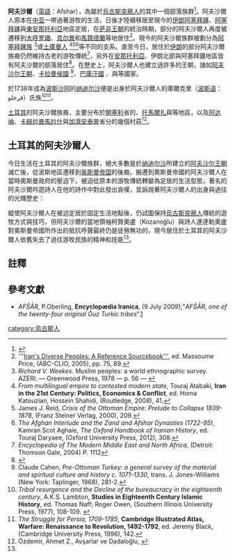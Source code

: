 {{Infobox ethnic group
|group    = 阿夫沙爾
|image= File:Avsar.svg
|caption      =阿夫沙爾人的[[塔木加|塔木加]]標誌|frame]]
|poptime   =
|popplace  = [[伊朗|伊朗]]，[[土耳其|土耳其]]，[[阿塞拜疆|阿塞拜疆]]
|languages = [[阿夫沙爾語|阿夫沙爾語]]，[[阿塞拜疆语|阿塞拜疆语]]，[[波斯语|波斯语]]，[[土耳其语|土耳其语]]
|rels      = [[伊斯兰教|伊斯兰教]]
|related   = [[阿塞拜疆族|阿塞拜疆族]]，[[突厥人|突厥人]]
}}

'''阿夫沙爾'''（[[英語|英語]]：Afshar），為屬於[[烏古斯人|烏古斯突厥人]]的其中一個部落族群<ref>{{cite web |first=P. |last=Oberling |author= |authorlink= |coauthors= |title=AFŠĀR |url=http://www.iranicaonline.org/articles/afsar |work= |publisher=Encyclopedia Iranica |location= |trans-title=|page= |pages= |doi= |date= |month= |year= |quote=AFŠĀR, one of the twenty-four original Ḡuz Turkic tribes |accessdate=9 July 2009}}</ref>。阿夫沙爾人原本在[[中亚|中亚]]一帶過著游牧的生活，日後才陸續移居至現今的[[伊朗阿塞拜疆|伊朗阿塞拜疆]]、[[阿塞拜疆|阿塞拜疆]]與[[東部安那托利亞地區|東安那托利亞]]地區定居，在[[萨非王朝|萨非王朝]]的統治時期，部分的阿夫沙爾人再度被遷移到[[大呼罗珊|大呼罗珊]]、[[克尔曼|克尔曼]]和[[馬贊德蘭省|馬贊德蘭]]等地居住<ref>'''[https://books.google.com/books?id=gzpdq679oJwC&pg=PA89 Iran's Diverse Peoples: A Reference Sourcebook'''],  ed. Massoume Price, (ABC-CLIO, 2005), pp. 75, 89.</ref>。現今的阿夫沙爾族群被劃分為[[阿塞拜疆族|阿塞拜疆族]] <ref>''Richard V. Weekes.'' Muslim peoples: a world ethnographic survey. AZERI. —  Greenwood Press, 1978 — p. 56 — {{ISBN|9780837198804}}</ref>或[[土庫曼人|土庫曼人]] <ref>''From multilingual empire to contested modern state'', Touraj Atabaki, '''Iran in the 21st Century: Politics, Economics & Conflict''', ed. Homa Katouzian, Hossein Shahidi, (Routledge, 2008), 41.</ref><ref>James J. Reid, ''Crisis of the Ottoman Empire: Prelude to Collapse 1839-1878'', (Franz Steiner Verlag, 2000), 209.</ref><ref>''The Afghan Interlude and the Zand and Afshar Dynasties (1722-95)'', Kamran Scot Aghaie, ''The Oxford Handbook of Iranian History'', ed. Touraj Daryaee, (Oxford University Press, 2012), 308.</ref>等不同的支系。直至今日，居住於[[伊朗|伊朗]]的部分阿夫沙爾族裔仍然維持古老的游牧傳統<ref>''Encyclopedia of The Modern Middle East and North Africa'', (Detroit: Thomson Gale, 2004) P. 1112</ref>，另外在[[安那托利亞|安那托利亞]]、伊朗北部與阿塞拜疆地區皆有阿夫沙爾的部落居住<ref>{{Cite web |url=http://www.baluch-rugs.com/History/People/Afshar_Anatolia.htm |title=存档副本 |access-date=2018-12-07 |archive-url=https://web.archive.org/web/20170912014238/http://www.baluch-rugs.com/History/People/Afshar_Anatolia.htm |archive-date=2017-09-12 |dead-url=yes }}</ref>。在歷史上，阿夫沙爾人也建立過許多的王朝，諸如[[阿夫沙尔王朝|阿夫沙尔王朝]]、[[卡拉曼侯國|卡拉曼侯國]] <ref>Claude Cahen, ''Pre-Ottoman Turkey: a general survey of the material and spiritual culture and history c. 1071-1330'', trans. J. Jones-Williams (New York: Taplinger, 1968), 281-2.</ref>、[[巴庫汗國|巴庫汗國]] 、{{link-en|贊詹汗國|Zanjan Khanate}}與{{link-en|烏爾米耶汗國|Urmia Khanate}}等國家。

於1736年成為[[波斯|波斯]][[沙阿|沙阿]]的[[纳迪尔沙|纳迪尔沙]]便是出身於阿夫沙爾人的庫爾克里（[[波斯语|波斯语]]：قرخلو‎）氏族<ref>''Tribal resurgence and the Decline of the bureaucracy in the eighteenth century'', A.K.S. Lambton, '''Studies in Eighteenth Century Islamic History''', ed. Thomas Naff; Roger Owen, (Southern Illinois University Press, 1977), 108-109. {{Subscription required |via=[[Questia|Questia]]}}</ref><ref>''The Struggle for Persia, 1709-1785'', '''Cambridge Illustrated Atlas, Warfare: Renaissance to Revolution, 1492-1792''', ed. Jeremy Black, (Cambridge University Press, 1996), 142.</ref>。

[[土耳其|土耳其]]的阿夫沙爾族裔，主要分布於[[開塞利|開塞利]]省的{{link-en|薩爾利茲|Sarız}}、[[托馬爾扎|托馬爾扎]]與{{link-en|潘爾巴夏|Pınarbaşı, Kastamonu}}等地區，以及[[阿达纳|阿达纳]]、[[卡赫拉曼馬拉什|卡赫拉曼馬拉什]]與[[加濟安泰普|加濟安泰普]]省分的幾個村莊<ref name="#1">Özdemir, Ahmet Z., Avşarlar ve Dadaloğlu, {{ISBN|9789756083406}}</ref>。

==土耳其的阿夫沙爾人==
今日生活在土耳其的阿夫沙爾族群，絕大多數是於[[纳迪尔沙|纳迪尔沙]]所建立的[[阿夫沙尔王朝|阿夫沙尔王朝]]滅亡後，從波斯地區遷移到[[奥斯曼帝国|奥斯曼帝国]]的後裔。搬遷到奧斯曼帝國的阿夫沙爾人在當時奧斯曼政府的壓迫下，被迫從原本的游牧傳統轉變為定居的生活型態，著名的阿夫沙爾吟遊詩人{{le|達達勒奧盧|Dadaloğlu}}在他的詩作中對此發出哀嘆，並訴說著阿夫沙爾人的出身與過往的光輝歷史：

{{quote|
"Kabaktepe asıl köyüm<br />
Nadir Şah'tan gelir soyum"

卡巴克山丘為吾輩之故鄉， <br />
先祖納迪爾沙乃吾等之血脈
}}

縱使阿夫沙爾人在被迫定居於固定生活地點後，仍試圖保持[[烏古斯人|烏古斯突厥人]]傳統的遊牧方式與技巧，但阿夫沙爾的當地領袖柯贊奧盧（Kozanoğlu）與詩人達達勒奧盧對奧斯曼帝國所作出的抵抗呼聲最終仍是徒勞無功的，現今居住於土耳其的阿夫沙爾人依舊失去了過往游牧民族的精神和技能<ref name="#1"/>。

==註釋==
{{reflist|30em}}

==參考文獻==
*''AFŠĀR'', P.Oberling, '''Encyclopædia Iranica''', (9 July 2009);"''AFŠĀR, one of the twenty-four original Ḡuz Turkic tribes''".[https://web.archive.org/web/20110429162916/http://www.iranicaonline.org/articles/afsar-one-of-the-twenty-four-original-guz-turkic-tribes-t]

{{Turkic peoples}}
{{Authority control}}
[[category:烏古斯人|category:烏古斯人]]